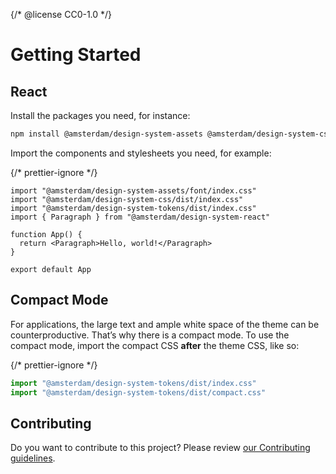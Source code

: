 {/* @license CC0-1.0 */}


<Meta title="Docs/Developer Guide/Getting Started" />

# Getting Started

## React

Install the packages you need, for instance:

```sh
npm install @amsterdam/design-system-assets @amsterdam/design-system-css @amsterdam/design-system-react @amsterdam/design-system-react-icons @amsterdam/design-system-tokens
```

Import the components and stylesheets you need, for example:

{/* prettier-ignore */}
```tsx
import "@amsterdam/design-system-assets/font/index.css"
import "@amsterdam/design-system-css/dist/index.css"
import "@amsterdam/design-system-tokens/dist/index.css"
import { Paragraph } from "@amsterdam/design-system-react"

function App() {
  return <Paragraph>Hello, world!</Paragraph>
}

export default App
```

## Compact Mode

For applications, the large text and ample white space of the theme can be counterproductive.
That’s why there is a compact mode.
To use the compact mode, import the compact CSS **after** the theme CSS, like so:

{/* prettier-ignore */}
```ts
import "@amsterdam/design-system-tokens/dist/index.css"
import "@amsterdam/design-system-tokens/dist/compact.css"
```

## Contributing

Do you want to contribute to this project? Please review [our Contributing guidelines](https://github.com/Amsterdam/design-system/blob/develop/CONTRIBUTING.md).
